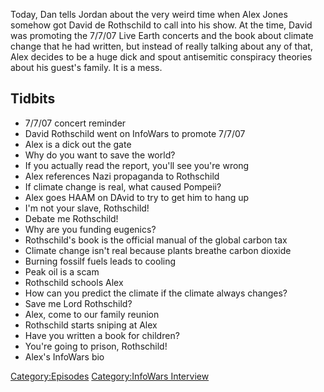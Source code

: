 {{DEFAULTSORT:
    #_EPISODE_0129:David Rothschild Interview
}}{{Episode
    | title           = David Rothschild Interview
    | caption         = [https://knowledgefight.libsyn.com/knowledge-fight-david-rothschild-interview Listen to this episode on Libsyn]
    | episodeNumber   = 129
    | length          = 01:51:04
    | airDate         = February 14, 2018
    | episodeType     = [[:Category:InfoWars Interview|InfoWars Interview]]
    | appearance      = [[David Rothschild]]
    | beverage        = Arizona Arnold Palmer Zero Calorie
    | previousEpisode = [[128: March 3, 2015]]
    | nextEpisode     = [[130A: Endgame, Part 1]]
}}

{{Stub}}

Today, Dan tells Jordan about the very weird time when Alex Jones somehow got David de Rothschild to call into his show. At the time, David was promoting the 7/7/07 Live Earth concerts and the book about climate change that he had written, but instead of really talking about any of that, Alex decides to be a huge dick and spout antisemitic conspiracy theories about his guest's family. It is a mess.

==Tidbits==

*7/7/07 concert reminder
*David Rothschild went on InfoWars to promote 7/7/07
*Alex is a dick out the gate
*Why do you want to save the world?
*If you actually read the report, you'll see you're wrong
*Alex references Nazi propaganda to Rothschild
*If climate change is real, what caused Pompeii?
*Alex goes HAAM on DAvid to try to get him to hang up
*I'm not your slave, Rothschild!
*Debate me Rothschild!
*Why are you funding eugenics?
*Rothschild's book is the official manual of the global carbon tax
*Climate change isn't real because plants breathe carbon dioxide
*Burning fossilf fuels leads to cooling
*Peak oil is a scam
*Rothschild schools Alex
*How can you predict the climate if the climate always changes?
*Save me Lord Rothschild?
*Alex, come to our family reunion
*Rothschild starts sniping at Alex
*Have you written a book for children?
*You're going to prison, Rothschild!
*Alex's InfoWars bio

[[Category:Episodes]]
[[Category:InfoWars Interview]]
